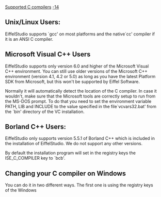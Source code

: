 [[Property:title|Supported C compilers]]
[[Property:weight|-14]]
==Unix/Linux Users:==

EiffelStudio supports `gcc' on most platforms and the native`cc' compiler if it is an ANSI C compiler.



==Microsoft Visual C++ Users==

EiffelStudio supports only version 6.0 and higher of the Microsoft Visual C++ environment. You can still use older versions of the Microsoft C++ environment (version 4.1, 4.2 or 5.0) as long as you have the latest Platform SDK from Microsoft, but this won't be supported by Eiffel Software.

Normally it will automatically detect the location of the C compiler. In case it wouldn't, make sure that the Microsoft tools are correctly setup to run from the MS-DOS prompt. To do that you need to set the environment variable PATH, LIB and INCLUDE to the value specified in the file`vcvars32.bat' from the `bin' directory of the VC installation.

==Borland C++ Users:==

EiffelStudio only supports version 5.5.1 of Borland C++ which is included in the installation of EiffelStudio. We do not support any other versions.

By default the installation program will set in the registry keys the ISE_C_COMPILER key to `bcb'.



==Changing your C compiler on Windows==

You can do it in two different ways. The first one is using the registry keys of the Windows

